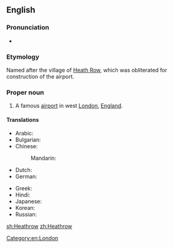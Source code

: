 ==English==
{{wikipedia}}

===Pronunciation===
* {{IPA|/ˌhiːˈθɹoʊ/|lang=en}}

===Etymology===
Named after the village of [[w:Heath Row|Heath Row]], which was obliterated for construction of the airport.

===Proper noun===
{{en-proper noun}}

# A famous [[airport]] in west [[London]], [[England]].

====Translations====
{{trans-top|airport in England}}
* Arabic: {{t|ar|هيثرو|m|tr=hītrū}}
* Bulgarian: {{t|bg|Хийтроу|tr=Híjtrou}}
* Chinese:
*: Mandarin: {{t|cmn|希斯路|tr=Xīsīlù|sc=Hani}}
* Dutch: {{t|nl|Heiderij|f}}
* German: {{t|de|Heidereihe|f}}
{{trans-mid}}
* Greek: {{t|el|Χίθροου}}
* Hindi: {{t|hi|हीथ्रो|tr=hīthrō}}
* Japanese: {{t|ja|ヒースロー|tr=Hīsurō}}
* Korean: {{t|ko|히드로|tr=Hideuro|sc=Hang}}
* Russian: {{t|ru|Хи́троу|m}}
{{trans-bottom}}

[[Category:en:London]]

[[sh:Heathrow]]
[[zh:Heathrow]]